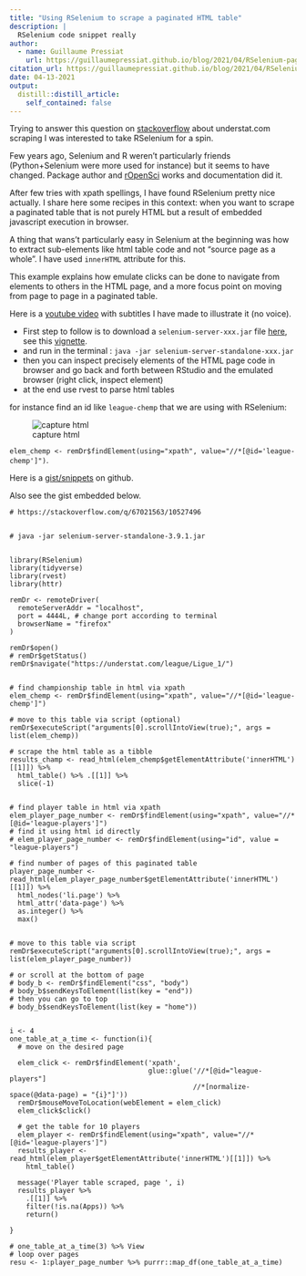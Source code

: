 ```yaml
---
title: "Using RSelenium to scrape a paginated HTML table"
description: |
  RSelenium code snippet really
author:
  - name: Guillaume Pressiat 
    url: https://guillaumepressiat.github.io/blog/2021/04/RSelenium-paginated-tables
citation_url: https://guillaumepressiat.github.io/blog/2021/04/RSelenium-paginated-tables
date: 04-13-2021
output:
  distill::distill_article:
    self_contained: false
---
```




Trying to answer this question on [stackoverflow](https://stackoverflow.com/questions/67021563/scrape-understat-data-into-r) about understat.com scraping I was interested to take RSelenium for a spin.

Few years ago, Selenium and R weren’t particularly friends (Python+Selenium were more used for instance) but  it seems to have changed. Package author and [rOpenSci](https://docs.ropensci.org/RSelenium/index.html) works and documentation did it.

After few tries with xpath spellings, I have found RSelenium pretty nice actually.  I share here some recipes in this context: when you want to scrape a paginated table that is not purely HTML but a result of embedded javascript execution in browser.

A thing that wans’t particularly easy in Selenium at the beginning  was how to extract sub-elements like html table code and not “source  page as a whole”.  I have used `innerHTML` attribute for this.

This example explains how emulate clicks can be done to navigate from elements to others in the HTML page, and a more focus point on moving  from page to page in a paginated table.



Here is a [youtube video](https://www.youtube.com/watch?v=udJAi5dx2UQ&cc_load_policy=1&cc_lang_pref=en) with subtitles I have made to illustrate it (no voice).





- First step to follow is to download a `selenium-server-xxx.jar` file [here](https://selenium-release.storage.googleapis.com/index.html),  see this [vignette](https://docs.ropensci.org/RSelenium/articles/basics.html#how-do-i-get-the-selenium-server-standalone-binary).
- and run in the terminal : `java -jar selenium-server-standalone-xxx.jar`
- then you can inspect precisely elements of the HTML page code in  browser and go back and forth between RStudio and the emulated browser  (right click, inspect element)
- at the end use rvest to parse html tables

for instance find an id like `league-chemp` that we are using with RSelenium:

![capture html](fig/using-rselenium-to-scrape-a-paginated-html-table/understat_html_table.png)

`elem_chemp <- remDr$findElement(using="xpath", value="//*[@id='league-chemp']")`.

Here is a [gist/snippets](https://gist.github.com/GuillaumePressiat/a88e25a9b01b1aacfffa138c44e2770d) on github.

Also see the gist embedded below.

```
# https://stackoverflow.com/q/67021563/10527496


# java -jar selenium-server-standalone-3.9.1.jar 


library(RSelenium)
library(tidyverse)
library(rvest)
library(httr)

remDr <- remoteDriver(
  remoteServerAddr = "localhost",
  port = 4444L, # change port according to terminal 
  browserName = "firefox"
)

remDr$open()
# remDr$getStatus()
remDr$navigate("https://understat.com/league/Ligue_1/")


# find championship table in html via xpath
elem_chemp <- remDr$findElement(using="xpath", value="//*[@id='league-chemp']")

# move to this table via script (optional)
remDr$executeScript("arguments[0].scrollIntoView(true);", args = list(elem_chemp))

# scrape the html table as a tibble
results_champ <- read_html(elem_chemp$getElementAttribute('innerHTML')[[1]]) %>% 
  html_table() %>% .[[1]] %>% 
  slice(-1)


# find player table in html via xpath
elem_player_page_number <- remDr$findElement(using="xpath", value="//*[@id='league-players']")
# find it using html id directly
# elem_player_page_number <- remDr$findElement(using="id", value = "league-players")

# find number of pages of this paginated table
player_page_number <- read_html(elem_player_page_number$getElementAttribute('innerHTML')[[1]]) %>% 
  html_nodes('li.page') %>% 
  html_attr('data-page') %>% 
  as.integer() %>% 
  max()


# move to this table via script
remDr$executeScript("arguments[0].scrollIntoView(true);", args = list(elem_player_page_number))

# or scroll at the bottom of page
# body_b <- remDr$findElement("css", "body")
# body_b$sendKeysToElement(list(key = "end"))
# then you can go to top
# body_b$sendKeysToElement(list(key = "home"))


i <- 4
one_table_at_a_time <- function(i){
  # move on the desired page
  
  elem_click <- remDr$findElement('xpath', 
                                  glue::glue('//*[@id="league-players"]
                                             //*[normalize-space(@data-page) = "{i}"]'))
  remDr$mouseMoveToLocation(webElement = elem_click)
  elem_click$click()
  
  # get the table for 10 players
  elem_player <- remDr$findElement(using="xpath", value="//*[@id='league-players']")
  results_player <- read_html(elem_player$getElementAttribute('innerHTML')[[1]]) %>% 
    html_table()
  
  message('Player table scraped, page ', i)
  results_player %>% 
    .[[1]] %>% 
    filter(!is.na(Apps)) %>% 
    return()
  
}

# one_table_at_a_time(3) %>% View
# loop over pages
resu <- 1:player_page_number %>% purrr::map_df(one_table_at_a_time)
```